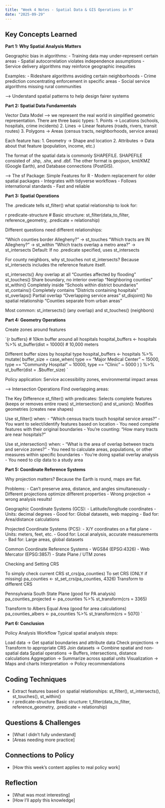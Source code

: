 ```yaml
---
title: "Week 4 Notes - Spatial Data & GIS Operations in R"
date: "2025-09-29"
---
```


## Key Concepts Learned

**Part 1: Why Spatial Analysis Matters**

Geographic bias in algorithms:
- Training data may under-represent certain areas
- Spatial autocorrelation violates independence assumptions
- Service delivery algorithms may reinforce geographic inequities

Examples:
- Rideshare algorithms avoiding certain neighborhoods
- Crime prediction concentrating enforcement in specific areas
- Social service algorithms missing rural communities

--> Understand spatial patterns to help design fairer systems

**Part 2: Spatial Data Fundamentals**

Vector Data Model
--> we represent the real world in simplified geometric representation.
There are three basic types:
1. Points → Locations (schools, hospitals, crime incidents)
2. Lines → Linear features (roads, rivers, transit routes)
3. Polygons → Areas (census tracts, neighborhoods, service areas)

Each feature has:
1. Geometry → Shape and location
2. Attributes → Data about that feature (population, income, etc.)

The format of the spatial data is commonly SHAPEFILE.
SHAPEFILE consisted of .shp, .shx, and .dbf.
The other format is geojson, kml/KMZ (Google Earth), and Database connections (PostGIS).

--> The sf Package: Simple Features for R
- Modern replacement for older spatial packages
- Integrates with tidyverse workflows
- Follows international standards
- Fast and reliable

**Part 3: Spatial Operations**

The .predicate tells st_filter() what spatial relationship to look for:

r predicate-structure # Basic structure: st_filter(data_to_filter, reference_geometry, .predicate = relationship)

Different questions need different relationships:

“Which counties border Allegheny?” → st_touches
“Which tracts are IN Allegheny?” → st_within
“Which tracts overlap a metro area?” → st_intersects
Default: If no .predicate specified, uses st_intersects

For county neighbors, why st_touches not st_intersects? Because st_intersects includes the reference feature itself.

st_intersects()	Any overlap at all	“Counties affected by flooding”
st_touches()	Share boundary, no interior overlap	“Neighboring counties”
st_within()	Completely inside	“Schools within district boundaries”
st_contains()	Completely contains	“Districts containing hospitals”
st_overlaps()	Partial overlap	“Overlapping service areas”
st_disjoint()	No spatial relationship	“Counties separate from urban areas”

Most common: st_intersects() (any overlap) and st_touches() (neighbors)

**Part 4: Geometry Operations**

Create zones around features

`{r buffers} # 10km buffer around all hospitals hospital_buffers <- hospitals %>% st_buffer(dist = 10000) # 10,000 meters

Different buffer sizes by hospital type
hospital_buffers <- hospitals %>% mutate( buffer_size = case_when( type == “Major Medical Center” ~ 15000, type == “Community Hospital” ~ 10000, type == “Clinic” ~ 5000 ) ) %>% st_buffer(dist = .$buffer_size) `

Policy application: Service accessibility zones, environmental impact areas

--> Intersection Operations
Find overlapping areas:

The Key Difference st_filter() with predicates: Selects complete features (keeps or removes entire rows)
st_intersection() and st_union(): Modifies geometries (creates new shapes)

Use st_filter() when:
- “Which census tracts touch hospital service areas?”
- You want to select/identify features based on location
- You need complete features with their original boundaries
- You’re counting: “How many tracts are near hospitals?”

Use st_intersection() when:
- “What is the area of overlap between tracts and service zones?”
- You need to calculate areas, populations, or other measures within specific boundaries
- You’re doing spatial overlay analysis
- You need to clip data to a study area

**Part 5: Coordinate Reference Systems**

Why projection matters? Because the Earth is round, maps are flat.

Problems:
- Can’t preserve area, distance, and angles simultaneously
- Different projections optimize different properties
- Wrong projection → wrong analysis results!

Geographic Coordinate Systems (GCS):
- Latitude/longitude coordinates
- Units: decimal degrees
- Good for: Global datasets, web mapping
- Bad for: Area/distance calculations

Projected Coordinate Systems (PCS):
- X/Y coordinates on a flat plane
- Units: meters, feet, etc.
- Good for: Local analysis, accurate measurements
- Bad for: Large areas, global datasets

Common Coordinate Reference Systems
- WGS84 (EPSG:4326)
- Web Mercator (EPSG:3857)
- State Plane / UTM zones

Checking and Setting CRS

To simply check current CRS st_crs(pa_counties)
To set CRS (ONLY if missing) pa_counties <- st_set_crs(pa_counties, 4326)
Transform to different CRS

Pennsylvania South State Plane (good for PA analysis)
pa_counties_projected <- pa_counties %>%   st_transform(crs = 3365)

Transform to Albers Equal Area (good for area calculations) pa_counties_albers <- pa_counties %>%   st_transform(crs = 5070) `

**Part 6: Conclusion**

Policy Analysis Workflow
Typical spatial analysis steps:

Load data → Get spatial boundaries and attribute data
Check projections → Transform to appropriate CRS
Join datasets → Combine spatial and non-spatial data
Spatial operations → Buffers, intersections, distance calculations
Aggregation → Summarize across spatial units
Visualization → Maps and charts
Interpretation → Policy recommendations

## Coding Techniques
- Extract features based on spatial relationships:
st_filter(), st_intersects(), st_touches(), st_within()
- r predicate-structure Basic structure: 
t_filter(data_to_filter, reference_geometry, .predicate = relationship)


## Questions & Challenges
- [What I didn't fully understand]
- [Areas needing more practice]

## Connections to Policy
- [How this week's content applies to real policy work]

## Reflection
- [What was most interesting]
- [How I'll apply this knowledge] 

